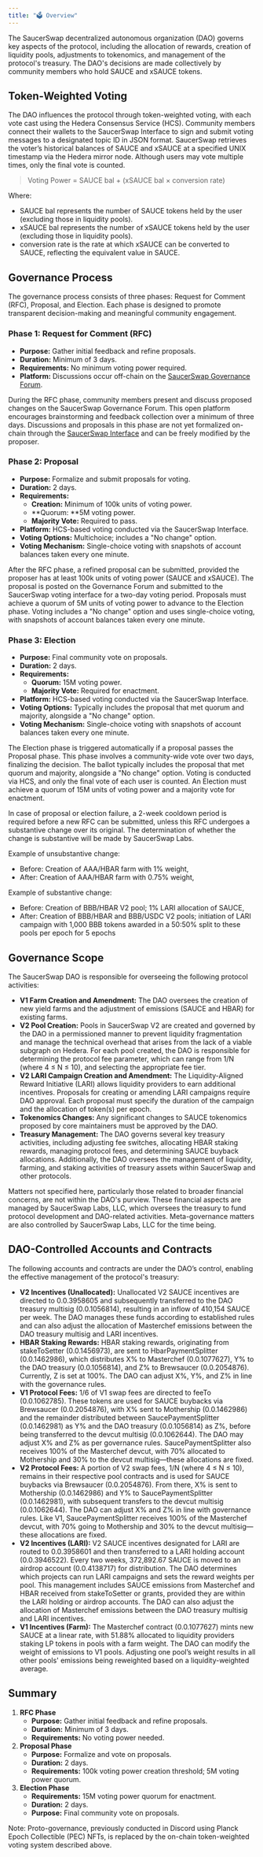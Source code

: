```yaml
---
title: "🗳️ Overview"
---
```


The SaucerSwap decentralized autonomous organization (DAO) governs key aspects of the protocol, including the allocation of rewards, creation of liquidity pools, adjustments to tokenomics, and management of the protocol's treasury. The DAO's decisions are made collectively by community members who hold SAUCE and xSAUCE tokens.

## Token-Weighted Voting

The DAO influences the protocol through token-weighted voting, with each vote cast using the Hedera Consensus Service (HCS). Community members connect their wallets to the SaucerSwap Interface to sign and submit voting messages to a designated topic ID in JSON format. SaucerSwap retrieves the voter’s historical balances of SAUCE and xSAUCE at a specified UNIX timestamp via the Hedera mirror node. Although users may vote multiple times, only the final vote is counted.

> Voting Power = SAUCE bal \+ (xSAUCE bal × conversion rate)

Where:

- SAUCE bal represents the number of SAUCE tokens held by the user (excluding those in liquidity pools).
- xSAUCE bal represents the number of xSAUCE tokens held by the user (excluding those in liquidity pools).
- conversion rate is the rate at which xSAUCE can be converted to SAUCE, reflecting the equivalent value in SAUCE.

## Governance Process

The governance process consists of three phases: Request for Comment (RFC), Proposal, and Election. Each phase is designed to promote transparent decision-making and meaningful community engagement.

### Phase 1: Request for Comment (RFC)

- **Purpose:** Gather initial feedback and refine proposals.
- **Duration:** Minimum of 3 days.
- **Requirements:** No minimum voting power required.
- **Platform:** Discussions occur off-chain on the [SaucerSwap Governance Forum](https://gov.saucerswap.finance/).

During the RFC phase, community members present and discuss proposed changes on the SaucerSwap Governance Forum. This open platform encourages brainstorming and feedback collection over a minimum of three days. Discussions and proposals in this phase are not yet formalized on-chain through the [SaucerSwap Interface](https://www.saucerswap.finance/governance) and can be freely modified by the proposer.

### **Phase 2: Proposal**

- **Purpose:** Formalize and submit proposals for voting.
- **Duration:** 2 days.
- **Requirements:**
  - **Creation:** Minimum of 100k units of voting power.
  - \*\*Quorum: \*\*5M voting power.
  - **Majority Vote:** Required to pass.
- **Platform:** HCS-based voting conducted via the SaucerSwap Interface.
- **Voting Options:** Multichoice; includes a "No change" option.
- **Voting Mechanism:** Single-choice voting with snapshots of account balances taken every one minute.

After the RFC phase, a refined proposal can be submitted, provided the proposer has at least 100k units of voting power (SAUCE and xSAUCE). The proposal is posted on the Governance Forum and submitted to the SaucerSwap voting interface for a two-day voting period. Proposals must achieve a quorum of 5M units of voting power to advance to the Election phase. Voting includes a "No change" option and uses single-choice voting, with snapshots of account balances taken every one minute.

### **Phase 3: Election**

- **Purpose:** Final community vote on proposals.
- **Duration:** 2 days.
- **Requirements:**
  - **Quorum:** 15M voting power.
  - **Majority Vote:** Required for enactment.
- **Platform:** HCS-based voting conducted via the SaucerSwap Interface.
- **Voting Options:** Typically includes the proposal that met quorum and majority, alongside a "No change" option.
- **Voting Mechanism:** Single-choice voting with snapshots of account balances taken every one minute.

The Election phase is triggered automatically if a proposal passes the Proposal phase. This phase involves a community-wide vote over two days, finalizing the decision. The ballot typically includes the proposal that met quorum and majority, alongside a "No change" option. Voting is conducted via HCS, and only the final vote of each user is counted. An Election must achieve a quorum of 15M units of voting power and a majority vote for enactment.

In case of proposal or election failure, a 2-week cooldown period is required before a new RFC can be submitted, unless this RFC undergoes a substantive change over its original. The determination of whether the change is substantive will be made by SaucerSwap Labs.

Example of unsubstantive change:

- Before: Creation of AAA/HBAR farm with 1% weight,
- After: Creation of AAA/HBAR farm with 0.75% weight,

Example of substantive change:

- Before: Creation of BBB/HBAR V2 pool; 1% LARI allocation of SAUCE,
- After: Creation of BBB/HBAR and BBB/USDC V2 pools; initiation of LARI campaign with 1,000 BBB tokens awarded in a 50:50% split to these pools per epoch for 5 epochs

## Governance Scope

The SaucerSwap DAO is responsible for overseeing the following protocol activities:

- **V1 Farm Creation and Amendment:** The DAO oversees the creation of new yield farms and the adjustment of emissions (SAUCE and HBAR) for existing farms.
- **V2 Pool Creation:** Pools in SaucerSwap V2 are created and governed by the DAO in a permissioned manner to prevent liquidity fragmentation and manage the technical overhead that arises from the lack of a viable subgraph on Hedera. For each pool created, the DAO is responsible for determining the protocol fee parameter, which can range from 1/N (where 4 ≤ N ≤ 10), and selecting the appropriate fee tier.
- **V2 LARI Campaign Creation and Amendment:** The Liquidity-Aligned Reward Initiative (LARI) allows liquidity providers to earn additional incentives. Proposals for creating or amending LARI campaigns require DAO approval. Each proposal must specify the duration of the campaign and the allocation of token(s) per epoch.
- **Tokenomics Changes:** Any significant changes to SAUCE tokenomics proposed by core maintainers must be approved by the DAO.
- **Treasury Management:** The DAO governs several key treasury activities, including adjusting fee switches, allocating HBAR staking rewards, managing protocol fees, and determining SAUCE buyback allocations. Additionally, the DAO oversees the management of liquidity, farming, and staking activities of treasury assets within SaucerSwap and other protocols.

Matters not specified here, particularly those related to broader financial concerns, are not within the DAO's purview. These financial aspects are managed by SaucerSwap Labs, LLC, which oversees the treasury to fund protocol development and DAO-related activities. Meta-governance matters are also controlled by SaucerSwap Labs, LLC for the time being.

## DAO-Controlled Accounts and Contracts

The following accounts and contracts are under the DAO’s control, enabling the effective management of the protocol's treasury:

- **V2 Incentives (Unallocated):** Unallocated V2 SAUCE incentives are directed to 0.0.3958605 and subsequently transferred to the DAO treasury multisig (0.0.1056814), resulting in an inflow of 410,154 SAUCE per week. The DAO manages these funds according to established rules and can also adjust the allocation of Masterchef emissions between the DAO treasury multisig and LARI incentives.
- **HBAR Staking Rewards:** HBAR staking rewards, originating from stakeToSetter (0.0.1456973), are sent to HbarPaymentSplitter (0.0.1462986), which distributes X% to Masterchef (0.0.1077627), Y% to the DAO treasury (0.0.1056814), and Z% to Brewsaucer (0.0.2054876). Currently, Z is set at 100%. The DAO can adjust X%, Y%, and Z% in line with the governance rules.
- **V1 Protocol Fees:** 1/6 of V1 swap fees are directed to feeTo (0.0.1062785). These tokens are used for SAUCE buybacks via Brewsaucer (0.0.2054876), with X% sent to Mothership (0.0.1462986) and the remainder distributed between SaucePaymentSplitter (0.0.1462981) as Y% and the DAO treasury (0.0.1056814) as Z%, before being transferred to the devcut multisig (0.0.1062644). The DAO may adjust X% and Z% as per governance rules. SaucePaymentSplitter also receives 100% of the Masterchef devcut, with 70% allocated to Mothership and 30% to the devcut multisig—these allocations are fixed.
- **V2 Protocol Fees:** A portion of V2 swap fees, 1/N (where 4 ≤ N ≤ 10), remains in their respective pool contracts and is used for SAUCE buybacks via Brewsaucer (0.0.2054876). From there, X% is sent to Mothership (0.0.1462986) and Y% to SaucePaymentSplitter (0.0.1462981), with subsequent transfers to the devcut multisig (0.0.1062644). The DAO can adjust X% and Z% in line with governance rules. Like V1, SaucePaymentSplitter receives 100% of the Masterchef devcut, with 70% going to Mothership and 30% to the devcut multisig—these allocations are fixed.
- **V2 Incentives (LARI):** V2 SAUCE incentives designated for LARI are routed to 0.0.3958601 and then transferred to a LARI holding account (0.0.3946522). Every two weeks, 372,892.67 SAUCE is moved to an airdrop account (0.0.4138717) for distribution. The DAO determines which projects can run LARI campaigns and sets the reward weights per pool. This management includes SAUCE emissions from Masterchef and HBAR received from stakeToSetter or grants, provided they are within the LARI holding or airdrop accounts. The DAO can also adjust the allocation of Masterchef emissions between the DAO treasury multisig and LARI incentives.
- **V1 Incentives (Farm):** The Masterchef contract (0.0.1077627) mints new SAUCE at a linear rate, with 51.88% allocated to liquidity providers staking LP tokens in pools with a farm weight. The DAO can modify the weight of emissions to V1 pools. Adjusting one pool’s weight results in all other pools' emissions being reweighted based on a liquidity-weighted average.

## Summary

1. **RFC Phase**
   - **Purpose:** Gather initial feedback and refine proposals.
   - **Duration:** Minimum of 3 days.
   - **Requirements:** No voting power needed.
2. **Proposal Phase**
   - **Purpose:** Formalize and vote on proposals.
   - **Duration:** 2 days.
   - **Requirements:** 100k voting power creation threshold; 5M voting power quorum.
3. **Election Phase**
   - **Requirements:** 15M voting power quorum for enactment.
   - **Duration:** 2 days.
   - **Purpose:** Final community vote on proposals.

<Info>
  Note: Proto-governance, previously conducted in Discord using Planck Epoch Collectible (PEC) NFTs, is replaced by the on-chain token-weighted voting system described above.
</Info>